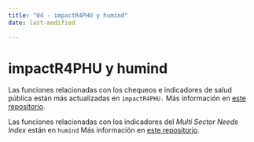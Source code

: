 ```yaml
---
title: "04 - impactR4PHU y humind"
date: last-modified

---
```

# impactR4PHU y humind

Las funciones relacionadas con los chequeos e indicadores de salud pública están más actualizadas en `impactR4PHU.` Más información en [este repositorio](https://github.com/impact-initiatives/impactR4PHU).

Las funciones relacionadas con los indicadores del *Multi Sector Needs Index* están en `humind` Más información en [este repositorio](https://github.com/impact-initiatives-hppu/humind).
